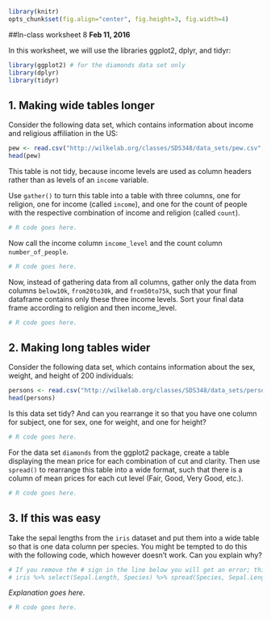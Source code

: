 ```r
library(knitr)
opts_chunk$set(fig.align="center", fig.height=3, fig.width=4)
```
##In-class worksheet 8
**Feb 11, 2016**

In this worksheet, we will use the libraries ggplot2, dplyr, and tidyr:
```r
library(ggplot2) # for the diamonds data set only
library(dplyr)
library(tidyr)
```

## 1. Making wide tables longer
Consider the following data set, which contains information about income and religious affiliation in the US:
```r
pew <- read.csv("http://wilkelab.org/classes/SDS348/data_sets/pew.csv", stringsAsFactors=F, check.names=F)
head(pew)
```
This table is not tidy, because income levels are used as column headers rather than as levels of an `income` variable.

Use `gather()` to turn this table into a table with three columns, one for religion, one for income (called `income`), and one for the count of people with the respective combination of income and religion (called `count`).
```r
# R code goes here.
```

Now call the income column `income_level` and the count column `number_of_people`.
```r
# R code goes here.
```

Now, instead of gathering data from all columns, gather only the data from columns `below10k`, `from20to30k`, and `from50to75k`, such that your final dataframe contains only these three income levels. Sort your final data frame according to religion and then income_level.
```r
# R code goes here.
```

## 2. Making long tables wider

Consider the following data set, which contains information about the sex, weight, and height of 200 individuals:
```r
persons <- read.csv("http://wilkelab.org/classes/SDS348/data_sets/persons.csv", stringsAsFactors=F)
head(persons)
```
Is this data set tidy? And can you rearrange it so that you have one column for subject, one for sex, one for weight, and one for height?

```r
# R code goes here.
```

For the data set `diamonds` from the ggplot2 package, create a table displaying the mean price for each combination of cut and clarity. Then use `spread()` to rearrange this table into a wide format, such that there is a column of mean prices for each cut level (Fair, Good, Very Good, etc.).
```r
# R code goes here.
```


## 3. If this was easy

Take the sepal lengths from the `iris` dataset and put them into a wide table so that is one data column per species. You might be tempted to do this with the following code, which however doesn't work. Can you explain why? 
```r
# If you remove the # sign in the line below you will get an error; this code doesn't work
# iris %>% select(Sepal.Length, Species) %>% spread(Species, Sepal.Length)
```

*Explanation goes here.*

```r
# R code goes here.
```
